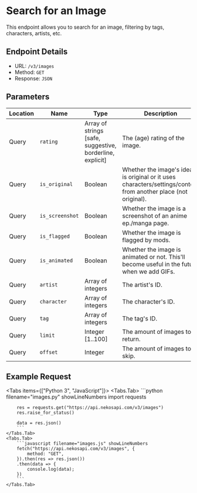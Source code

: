 
# Search for an Image

This endpoint allows you to search for an image, filtering by tags, characters, artists, etc.

## Endpoint Details

-   URL: `/v3/images`
-   Method: `GET`
-   Response: `JSON`

## Parameters

| Location | Name            | Type                                                      | Description                                                                                                    | Required |
| -------- | --------------- | --------------------------------------------------------- | -------------------------------------------------------------------------------------------------------------- | -------- |
| Query    | `rating`        | Array of strings [safe, suggestive, borderline, explicit] | The (age) rating of the image.                                                                                 | No       |
| Query    | `is_original`   | Boolean                                                   | Whether the image's idea is original or it uses characters/settings/content from another place (not original). | No       |
| Query    | `is_screenshot` | Boolean                                                   | Whether the image is a screenshot of an anime ep./manga page.                                                  | No       |
| Query    | `is_flagged`    | Boolean                                                   | Whether the image is flagged by mods.                                                                          | No       |
| Query    | `is_animated`   | Boolean                                                   | Whether the image is animated or not. This'll become useful in the future when we add GIFs.                    | No       |
| Query    | `artist`        | Array of integers                                         | The artist's ID.                                                                                               | No       |
| Query    | `character`     | Array of integers                                         | The character's ID.                                                                                            | No       |
| Query    | `tag`           | Array of integers                                         | The tag's ID.                                                                                                  | No       |
| Query    | `limit`         | Integer [1..100]                                          | The amount of images to return.                                                                                | No       |
| Query    | `offset`        | Integer                                                   | The amount of images to skip.                                                                                  | No       |

## Example Request

<Tabs items={["Python 3", "JavaScript"]}>
    <Tabs.Tab>
        ```python filename="images.py" showLineNumbers
        import requests

        res = requests.get("https://api.nekosapi.com/v3/images")
        res.raise_for_status()

        data = res.json()
        ```
    </Tabs.Tab>
    <Tabs.Tab>
        ```javascript filename="images.js" showLineNumbers
        fetch("https://api.nekosapi.com/v3/images", {
            method: "GET",
        }).then(res => res.json())
        .then(data => {
            console.log(data);
        })
        ```
    </Tabs.Tab>

</Tabs>
